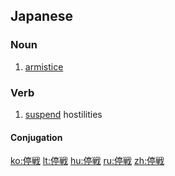 {{also|停戰|停战}}
==Japanese==
{{ja-kanjitab|てい|せん|yomi=on}}

===Noun===
{{ja-noun|ていせん|kyu=停戰}}

# [[armistice]] {{gloss|formal agreement to end fighting}}

===Verb===
{{ja-verb-suru|ていせん}}

# [[suspend]] hostilities

====Conjugation====
{{ja-suru|ていせん}}

[[ko:停戦]]
[[lt:停戦]]
[[hu:停戦]]
[[ru:停戦]]
[[zh:停戦]]